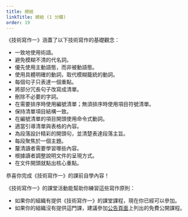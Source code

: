 ```yaml
---
title: 總結
linkTitle: 總結 (1 分鐘)
order: 19
---
```


《技術寫作一》涵蓋了以下技術寫作的基礎觀念：

* 一致地使用術語。
* 避免模糊不清的代名詞。
* 優先使用主動語態，而非被動語態。
* 使用具體明確的動詞，取代模糊籠統的動詞。
* 每個句子只表達一個重點。
* 將部分冗長句子改寫成清單。
* 刪除不必要的字詞。
* 在需要排序時使用編號清單；無須排序時使用項目符號清單。
* 保持清單項目結構一致。
* 在編號清單的項目開頭使用命令式動詞。
* 適當引導清單與表格的內容。
* 為段落設計精彩的開頭句，並清楚表達段落主旨。
* 每段聚焦於一個主題。
* 釐清讀者需要學習哪些內容。
* 根據讀者調整說明文件的呈現方式。
* 在文件開頭就點出核心重點。

恭喜你完成《技術寫作一》的課前自學內容！

《技術寫作一》的課堂活動能幫助你練習這些寫作原則：

* 如果你的組織有提供《技術寫作一》的課堂課程，現在你已經可以參加。
* 如果你的組織沒有提供這門課，建議參加[公告頁面](https://developers.google.com/tech-writing/announcements)上列出的免費公開課程。
